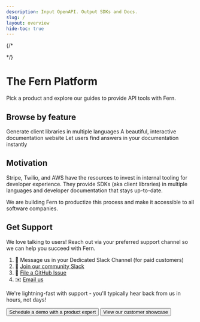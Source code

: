 ```yaml
---
description: Input OpenAPI. Output SDKs and Docs.
slug: /
layout: overview
hide-toc: true
---
```


{/* <style>
{`
  .background-wrapper {
    filter: blur(13.5rem);
    will-change: transform, filter;
    transform-style: preserve-3d;
    transform: translateZ(0);
    z-index: -1;
    width: 100%;
    max-width: 86rem;
    display: flex;
    position: fixed;
    inset: 0%;
    margin-right: auto;
    margin-left: auto;
    pointer-events: none;
    top: 0;
    left: 0;
    opacity: 0.5;
  }
  .gradient-radial.is-green {
    background-color: #dbfdd3;
  }
  .gradient-radial.is-blue {
    background-color: #a7bff7;
  }
  :is(.dark) .gradient-radial.is-green {
    background-color: #17450A;
  }
  :is(.dark) .gradient-radial.is-blue {
    background-color: #1E2E5A;
  }
  .gradient-radial {
    will-change: transform;
    transform-style: preserve-3d;
    border-radius: 50%;
    width: 12rem;
    height: 19rem;
    display: block;
    position: absolute;
    transform: translateZ(0);
  }
  .gradient-radial.hero-1 {
    transform-style: preserve-3d;
    transform: rotate(-34deg)scale(1.4,.5)
    position: absolute;
    top: 54%;
    left: 0%;
  }
  .gradient-radial.hero-2 {
    transform-style: preserve-3d;
    transform: rotate(-74deg)scale(1.7,1.1);
    position: absolute;
    top: 40%;
    left: -2%;
  }
  .gradient-radial.hero-3 {
    transform-style: preserve-3d;
    transform: rotate(-20deg)scaleY(1.4)
    position: absolute;
    top: 20%;
    left: 8%;
  }
  .gradient-radial.hero-4 {
    transform-style: preserve-3d;
    transform: rotate(37deg)scale(1.1,1.5)
    position: absolute;
    top: 37%;
    right: 11%;
  }
  .gradient-radial.hero-5 {
    transform-style: preserve-3d;
    transform: rotate(37deg)scale(.9,1.8)
    position: absolute;
    top: 52%;
    right: -7%;
  }
`}
</style>

<div className="background-wrapper">
  <div className="gradient-radial hero-1 is-green"> </div>
  <div className="gradient-radial hero-2 is-blue"> </div>
  <div className="gradient-radial hero-3 is-green"> </div>
  <div className="gradient-radial hero-4 is-blue"> </div>
  <div className="gradient-radial hero-5 is-blue"> </div>
</div> */}

# The Fern Platform
Pick a product and explore our guides to provide API tools with Fern.

## Browse by feature

<Cards cols={3}>
  <Card
    title="SDKs"
    icon="fa-solid fa-code"
    href="/learn/sdks/introduction/overview"
  >
    Generate client libraries in multiple languages
  </Card>
  <Card
    title="Docs"
    icon="fa-regular fa-book"
    href="/learn/docs/getting-started/quickstart"
  >
    A beautiful, interactive documentation website
  </Card>
  <Card
    title="AI Search"
    icon="fa-solid fa-search" 
    href="/learn/ai-search/overview"
  >
    Let users find answers in your documentation instantly 
  </Card>
</Cards>

## Motivation

Stripe, Twilio, and AWS have the resources to invest in internal tooling for developer 
experience. They provide SDKs (aka client libraries) in multiple languages and developer documentation
that stays up-to-date. 

We are building Fern to productize this process and make it accessible to all
software companies.

## Get Support

We love talking to users! Reach out via your preferred support channel so we can help you succeed with Fern.

1. 💬 Message us in your Dedicated Slack Channel (for paid customers)
2. 🤝 [Join our community Slack](https://buildwithfern.com/slack)
3. 🐛 [File a GitHub Issue](https://github.com/fern-api/fern/issues)
4. ✉️ [Email us](mailto:support@buildwithfern.com)

We're lightning-fast with support - you'll typically hear back from us in hours, not days! 

<ButtonGroup>
<Button href="https://buildwithfern.com/contact" intent="primary" rightIcon="arrow-right" large>
  Schedule a demo with a product expert
</Button>

<Button href="https://buildwithfern.com/showcase" minimal large>
  View our customer showcase
</Button>
</ButtonGroup>
